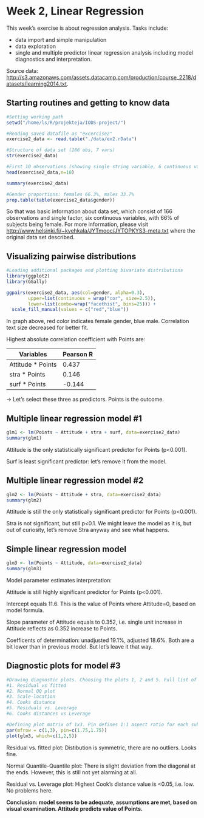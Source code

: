 # Week 2, Linear Regression

This week's exercise is about regression analysis. Tasks include:

* data import and simple manipulation 
* data exploration 
* single and multiple predictor linear regression analysis including model diagnostics and interpretation.

Source data: [http://s3.amazonaws.com/assets.datacamp.com/production/course_2218/datasets/learning2014.txt](http://s3.amazonaws.com/assets.datacamp.com/production/course_2218/datasets/learning2014.txt).

## Starting routines and getting to know data

```r
#Setting working path
setwd("/home/ls/R/projekteja/IODS-project/")

#Reading saved datafile as "excercise2"
exercise2_data <- read.table("./data/ex2.rData")

#Structure of data set (166 obs, 7 vars)
str(exercise2_data)

#First 10 observations (showing single string variable, 6 continuous variables), 
head(exercise2_data,n=10)

summary(exercise2_data)

#Gender proportions: females 66.3%, males 33.7%
prop.table(table(exercise2_data$gender))
```
So that was basic information about data set, which consist of 166 observations and single factor, six continuous variables, with 66% of subjects being female. For more information, please visit [http://www.helsinki.fi/~kvehkala/JYTmooc/JYTOPKYS3-meta.txt](http://www.helsinki.fi/~kvehkala/JYTmooc/JYTOPKYS3-meta.txt) where the original data set described.

## Visualizing pairwise distributions

```r
#Loading additional packages and plotting bivariate distributions 
library(ggplot2)
library(GGally) 

ggpairs(exercise2_data, aes(col=gender, alpha=0.3), 
        upper=list(continuous = wrap("cor", size=2.5)),
        lower=list(combo=wrap("facethist", bins=25))) +
  scale_fill_manual(values = c("red","blue"))
```

In graph above, red color indicates female gender, blue male. Correlation text size decreased for better fit.  

Highest absolute correlation coefficient with Points are:

Variables          | Pearson R
------------------ | -------------
Attitude * Points  |  0.437        
stra * Points      |  0.146      
surf * Points      | -0.144 

-> Let's select these three as predictors. Points is the outcome.

## Multiple linear regression model #1

```r
glm1 <- lm(Points ~ Attitude + stra + surf, data=exercise2_data)
summary(glm1)
```

Attitude is the only statistically significant predictor for Points (p<0.001).  

Surf is least significant predictor: let's remove it from the model.

## Multiple linear regression model #2

```r
glm2 <- lm(Points ~ Attitude + stra, data=exercise2_data)
summary(glm2)
```

Attitude is still the only statistically significant predictor for Points (p<0.001).  

Stra is not significant, but still p<0.1. We might leave the model as it is, but out of curiosity, let's remove Stra anyway and see what happens. 

## Simple linear regression model

```r
glm3 <- lm(Points ~ Attitude, data=exercise2_data)
summary(glm3)
```

Model parameter estimates interpretation:

Attitude is still highly significant predictor for Points (p<0.001).

Intercept equals 11.6. This is the value of Points where Attitude=0, based on model formula.

Slope parameter of Attitude equals to 0.352, i.e. single unit increase in Attitude reflects as 0.352 increase to Points.

Coefficents of determination: unadjusted 19.1%, adjusted 18.6%. Both are a bit lower than in previous model. But let's leave it that way.

## Diagnostic plots for model #3

```r
#Drawing diagnostic plots. Choosing the plots 1, 2 and 5. Full list of plot options:
#1. Residual vs fitted
#2. Normal QQ plot	
#3. Scale-location	
#4. Cooks distance
#5. Residuals vs. Leverage
#6. Cooks distances vs Leverage

#Defining plot matrix of 1x3. Pin defines 1:1 aspect ratio for each sub plot.
par(mfrow = c(1,3), pin=c(1.75,1.75))
plot(glm3, which=c(1,2,5))
```

Residual vs. fitted plot: Distibution is symmetric, there are no outliers. Looks fine.

Normal Quantile-Quantile plot: There is slight deviation from the diagonal at the ends. However, this is still not yet alarming at all.

Residual vs. Leverage plot: Highest Cook's distance value is <0.05, i.e. low. No problems here.

**Conclusion: model seems to be adequate, assumptions are met, based on visual examination. Attitude predicts value of Points.**
